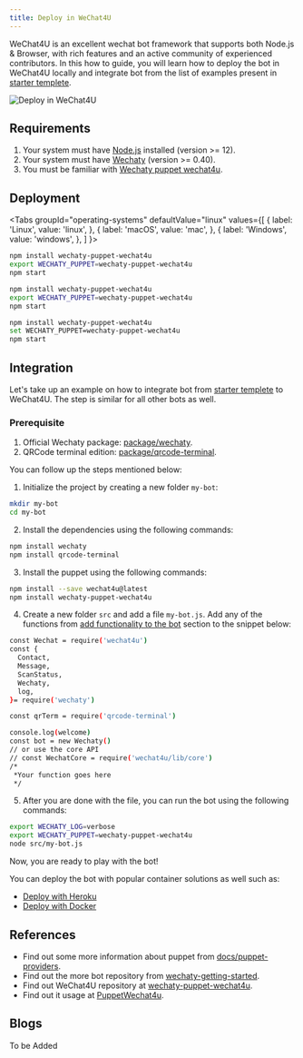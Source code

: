 ```yaml
---
title: Deploy in WeChat4U
---
```


WeChat4U is an excellent wechat bot framework that supports both Node.js & Browser, with rich features and an active community of experienced contributors. In this how to guide, you will learn how to deploy the bot in WeChat4U locally and integrate bot from the list of examples present in [starter templete](https://github.com/wechaty/wechaty-getting-started).

![Deploy in WeChat4U](../../static/img/docs/howto/IM_platform/wechat4u.webp)

## Requirements

1. Your system must have [Node.js](https://nodejs.org/en/download/package-manager/) installed (version >= 12).
2. Your system must have [Wechaty](https://github.com/wechaty/wechaty) (version >= 0.40).
3. You must be familiar with [Wechaty puppet wechat4u](https://www.npmjs.com/package/wechaty-puppet-wechat4u).

## Deployment

<!-- MDX import -->

<Tabs
  groupId="operating-systems"
  defaultValue="linux"
  values={[
    { label: 'Linux',   value: 'linux', },
    { label: 'macOS',   value: 'mac', },
    { label: 'Windows', value: 'windows', },
  ]
}>

<TabItem value="linux">

```sh
npm install wechaty-puppet-wechat4u
export WECHATY_PUPPET=wechaty-puppet-wechat4u
npm start
```

</TabItem>
<TabItem value="mac">

```sh
npm install wechaty-puppet-wechat4u
export WECHATY_PUPPET=wechaty-puppet-wechat4u
npm start
```

</TabItem>
<TabItem value="windows">

```sh
npm install wechaty-puppet-wechat4u
set WECHATY_PUPPET=wechaty-puppet-wechat4u
npm start
```

</TabItem>
</Tabs>

## Integration

Let's take up an example on how to integrate bot from [starter templete](https://github.com/wechaty/wechaty-getting-started) to WeChat4U. The step is similar for all other bots as well.

### Prerequisite

1. Official Wechaty package: [package/wechaty](https://www.npmjs.com/package/wechaty).
2. QRCode terminal edition: [package/qrcode-terminal](https://www.npmjs.com/package/qrcode-terminal).

You can follow up the steps mentioned below:

1. Initialize the project by creating a new folder `my-bot`:

```bash
mkdir my-bot
cd my-bot
```

2. Install the dependencies using the following commands:

```bash
npm install wechaty
npm install qrcode-terminal
```

3. Install the puppet using the following commands:

```bash
npm install --save wechat4u@latest
npm install wechaty-puppet-wechat4u
```

4. Create a new folder `src` and add a file `my-bot.js`. Add any of the functions from <a href="#"> add functionality to the bot</a> section to the snippet below:

```bash
const Wechat = require('wechat4u')
const {
  Contact,
  Message,
  ScanStatus,
  Wechaty,
  log,
}= require('wechaty')

const qrTerm = require('qrcode-terminal')

console.log(welcome)
const bot = new Wechaty()
// or use the core API
// const WechatCore = require('wechat4u/lib/core')
/*
 *Your function goes here
 */
```

5. After you are done with the file, you can run the bot using the following commands:

```bash
export WECHATY_LOG=verbose
export WECHATY_PUPPET=wechaty-puppet-wechat4u
node src/my-bot.js
```

Now, you are ready to play with the bot!

You can deploy the bot with popular container solutions as well such as:

* [Deploy with Heroku](#a)
* [Deploy with Docker](#b)

## References

* Find out some more information about puppet from [docs/puppet-providers](https://wechaty.js.org/docs/puppet-providers/).
* Find out the more bot repository from [wechaty-getting-started](https://github.com/wechaty/wechaty-getting-started).
* Find out WeChat4U repository at [wechaty-puppet-wechat4u](https://github.com/wechaty/wechaty-puppet-wechat4u).
* Find out it usage at [PuppetWechat4u](https://github.com/nodeWechat/wechat4u).

## Blogs

To be Added
